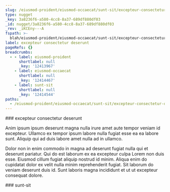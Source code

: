 ```yaml
---
slug: /eiusmod-proident/eiusmod-occaecat/sunt-sit/excepteur-consectetur-deserunt
type: nugget
_key: 3a8236f6-a580-4cc8-8a37-689df880df03
_id: nugget/3a8236f6-a580-4cc8-8a37-689df880df03
_rev: _iKCEny---A
fspath: >-
  blah/eiusmod-proident/eiusmod-occaecat/sunt-sit/excepteur-consectetur-deserunt.md
label: excepteur consectetur deserunt
pageRefs: {}
breadcrumbs:
  - - label: eiusmod-proident
      shortlabel: null
      _key: '12413967'
    - label: eiusmod-occaecat
      shortlabel: null
      _key: '12414467'
    - label: sunt-sit
      shortlabel: null
      _key: '12414544'
paths:
  - /eiusmod-proident/eiusmod-occaecat/sunt-sit/excepteur-consectetur-deserunt
---
```


<NuggetArea>
<Nugget slug="/eiusmod-proident/eiusmod-occaecat/sunt-sit/excepteur-consectetur-deserunt" type="nugget" _key="3a8236f6-a580-4cc8-8a37-689df880df03" _id="nugget/3a8236f6-a580-4cc8-8a37-689df880df03" _rev="_iKCEny---A" fspath="blah/eiusmod-proident/eiusmod-occaecat/sunt-sit/excepteur-consectetur-deserunt.md" label="excepteur consectetur deserunt" paths="/eiusmod-proident/eiusmod-occaecat/sunt-sit/excepteur-consectetur-deserunt">
<NuggetBody>
### excepteur consectetur deserunt

Anim ipsum ipsum deserunt magna nulla irure amet aute tempor veniam id excepteur. Ullamco ex tempor ipsum labore nulla fugiat esse ea ea labore sunt. Aliquip qui ad duis labore amet nulla ad in ullamco.

Dolor non in enim commodo in magna ad deserunt fugiat nulla qui et deserunt pariatur. Qui do est laborum ex ea excepteur culpa Lorem non duis esse. Eiusmod cillum fugiat aliquip nostrud id minim. Aliqua enim do cupidatat dolor ex velit nulla minim reprehenderit fugiat. Sit laborum do veniam deserunt duis id. Sunt laboris magna incididunt et ut ut excepteur consequat dolore.

</NuggetBody>
<Breadcrumbs>
<Crumbs>
<Crumb _key="12413967" label="eiusmod-proident" /><Crumb _key="12414467" label="eiusmod-occaecat" /><Crumb _key="12414544" label="sunt-sit" />
</Crumbs>
</Breadcrumbs>
</Nugget>

<NuggetsInbound>
</NuggetsInbound>
<NuggetsOutbound>
</NuggetsOutbound>
</NuggetArea>
<PassagesInbound>
<Passage direction="inbound" type="passage" _key="12414544" _id="passage/12414544" _rev="_iKCEny----" label="sunt-sit" passage="sunt-sit" fspath="blah/eiusmod-proident/eiusmod-occaecat/sunt-sit" paths="/eiusmod-proident/eiusmod-occaecat/sunt-sit" slug="/eiusmod-proident/eiusmod-occaecat/sunt-sit">
<NuggetBody>
### sunt-sit

</NuggetBody>
<Breadcrumbs>
<Crumbs>
<Crumb _key="12413967" label="eiusmod-proident" /><Crumb _key="12414467" label="eiusmod-occaecat" />
</Crumbs>
</Breadcrumbs>
</Passage>

</PassagesInbound>
<PassagesOutbound>
</PassagesOutbound>